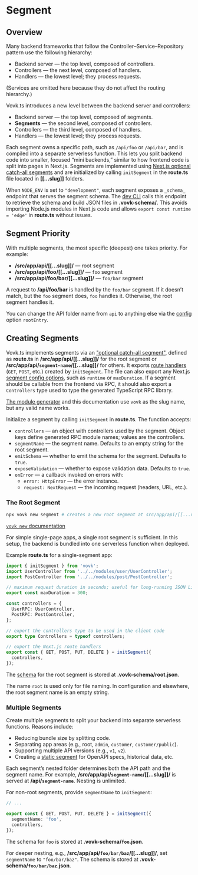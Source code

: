 
# Segment

## Overview

Many backend frameworks that follow the Controller–Service–Repository pattern use the following hierarchy:

- Backend server — the top level, composed of controllers.
- Controllers — the next level, composed of handlers.
- Handlers — the lowest level; they process requests.

(Services are omitted here because they do not affect the routing hierarchy.)

Vovk.ts introduces a new level between the backend server and controllers:

- Backend server — the top level, composed of segments.
- **Segments** — the second level, composed of controllers.
- Controllers — the third level, composed of handlers.
- Handlers — the lowest level; they process requests.

Each segment owns a specific path, such as `/api/foo` or `/api/bar`, and is compiled into a separate serverless function. This lets you split backend code into smaller, focused “mini backends,” similar to how frontend code is split into pages in Next.js. Segments are implemented using [Next.js optional catch-all segments](https://nextjs.org/docs/pages/building-your-application/routing/dynamic-routes#optional-catch-all-segments) and are initialized by calling `initSegment` in the **route.ts** file located in **[[...slug]]** folders.

When `NODE_ENV` is set to `"development"`, each segment exposes a `_schema_` endpoint that serves the segment schema. The [dev CLI](/dev) calls this endpoint to retrieve the schema and build JSON files in **.vovk-schema/**. This avoids importing Node.js modules in Next.js code and allows `export const runtime = 'edge'` in **route.ts** without issues.

## Segment Priority

With multiple segments, the most specific (deepest) one takes priority. For example:

- **/src/app/api/[[...slug]]/** — root segment
- **/src/app/api/foo/[[...slug]]/** — `foo` segment
- **/src/app/api/foo/bar/[[...slug]]/** — `foo/bar` segment

A request to **/api/foo/bar** is handled by the `foo/bar` segment. If it doesn’t match, but the `foo` segment does, `foo` handles it. Otherwise, the root segment handles it.

<Callout type="info" emoji="ℹ️">
  You can change the API folder name from <code>api</code> to anything else via the <a href="/config">config</a> option <code>rootEntry</code>.
</Callout>

## Creating Segments

Vovk.ts implements segments via an ["optional catch-all segment"](https://nextjs.org/docs/pages/building-your-application/routing/dynamic-routes#optional-catch-all-segments), defined as **route.ts** in **/src/app/api/[[...slug]]/** for the root segment or **/src/app/api/`segment-name`/[[...slug]]/** for others. It exports [route handlers](https://nextjs.org/docs/app/building-your-application/routing/route-handlers) (`GET`, `POST`, etc.) created by `initSegment`. The file can also export any Next.js [segment config options](https://nextjs.org/docs/app/building-your-application/routing/route-handlers#segment-config-options), such as `runtime` or `maxDuration`. If a segment should be callable from the frontend via RPC, it should also export a `Controllers` type used to type the generated TypeScript RPC library.

[The module generator](/new) and this documentation use `vovk` as the slug name, but any valid name works.

Initialize a segment by calling `initSegment` in **route.ts**. The function accepts:

- `controllers` — an object with controllers used by the segment. Object keys define generated RPC module names; values are the controllers.
- `segmentName` — the segment name. Defaults to an empty string for the root segment.
- `emitSchema` — whether to emit the schema for the segment. Defaults to `true`.
- `exposeValidation` — whether to expose validation data. Defaults to `true`.
- `onError` — a callback invoked on errors with:
  - `error: HttpError` — the error instance.
  - `request: NextRequest` — the incoming request (headers, URL, etc.).

### The Root Segment

```sh npm2yarn
npx vovk new segment # creates a new root segment at src/app/api/[[...vovk]]/route.ts
```

[`vovk new` documentation](/new)

For simple single-page apps, a single root segment is sufficient. In this setup, the backend is bundled into one serverless function when deployed.

Example **route.ts** for a single-segment app:

```ts filename="src/app/api/[[...vovk]]/route.ts"
import { initSegment } from 'vovk';
import UserController from '../../modules/user/UserController';
import PostController from '../../modules/post/PostController';

// maximum request duration in seconds; useful for long-running JSON Lines requests
export const maxDuration = 300;

const controllers = {
  UserRPC: UserController,
  PostRPC: PostController,
};

// export the controllers type to be used in the client code
export type Controllers = typeof controllers;

// export the Next.js route handlers
export const { GET, POST, PUT, DELETE } = initSegment({
  controllers,
});
```

The [schema](/schema) for the root segment is stored at **.vovk-schema/root.json**.

<Callout type="info" emoji="ℹ️">
  The name <code>root</code> is used only for file naming. In configuration and elsewhere, the root segment name is an empty string.
</Callout>

### Multiple Segments

Create multiple segments to split your backend into separate serverless functions. Reasons include:

- Reducing bundle size by splitting code.
- Separating app areas (e.g., root, `admin`, `customer`, `customer/public`).
- Supporting multiple API versions (e.g., `v1`, `v2`).
- Creating a [static segment](./static) for OpenAPI specs, historical data, etc.

Each segment’s nested folder determines both the API path and the segment name. For example, **/src/app/api/`segment-name`/[[...slug]]/** is served at **/api/`segment-name`**. Nesting is unlimited.

For non-root segments, provide `segmentName` to `initSegment`:

```ts filename="src/app/api/foo/[[...vovk]]/route.ts"
// ...

export const { GET, POST, PUT, DELETE } = initSegment({
  segmentName: 'foo',
  controllers,
});
```

The schema for `foo` is stored at **.vovk-schema/`foo`.json**.

For deeper nesting, e.g., **/src/app/api/`foo/bar/baz`/[[...slug]]/**, set `segmentName` to `"foo/bar/baz"`. The schema is stored at **.vovk-schema/`foo/bar/baz`.json**.
